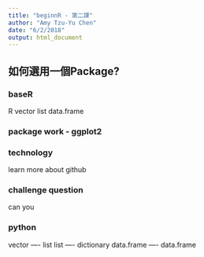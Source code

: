 ```yaml
---
title: "beginnR - 第二課"
author: "Amy Tzu-Yu Chen"
date: "6/2/2018"
output: html_document
---
```


## 如何選用一個Package?

### baseR
R
vector
list 
data.frame

### package work - ggplot2

### technology 
learn more about github

### challenge question 
can you 

### python 
vector ---- list
list ---- dictionary 
data.frame ---- data.frame
